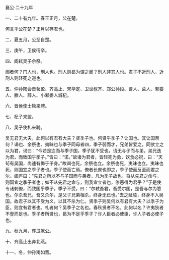 

襄公·二十九年

一、二十有九年。春王正月，公在楚。

何言乎公在楚？正月以存君也。

二、夏五月，公至自楚。

三、庚午，卫侯衎卒。

四、阍弒吴子余祭。

阍者何？门人也，刑人也。刑人则曷为谓之阍？刑人非其人也。君子不近刑人，近刑人则轻死之道也。

五、仲孙羯会晋荀盈、齐高止、宋华定、卫世叔齐、郑公孙段、曹人、莒人、邾娄人、滕人、薛人、小邾娄人城杞。

六、晋侯使士鞅来聘。

七、杞子来盟。

八、吴子使札来聘。

吴无君无大夫，此何以有君有大夫？贤季子也。何贤乎季子？让国也。其让国奈何？谒也、余祭也、夷昧也与季子同母者四，季子弱而才，兄弟皆爱之，同欲立之以为君，谒曰：“今若是迮而与季子国，季子犹不受也，请无与子而与弟，弟兄迭为君，而致国乎季子。”皆曰：“诺。”故诸为君者，皆轻死为勇，饮食必祝，曰：“天茍有吴国，尚速有悔于予身。”故谒也死，余祭也立。余祭也死，夷昧也立。夷昧也死，则国宜之季子者也。季子使而亡焉。僚者长庶也即之，季子使而反至而君之尔。阖庐曰：“先君之所以不与子国而与弟者，凡为季子故也。将从先君之命与，则国宜之季子者也；如不从先君之命与，则我宜立者也，僚恶得为君乎？”于是使专诸剌僚，而致国乎季子。季子不受，曰：“尔弒吾君，吾受尔国，是吾与尔为篡也。尔杀吾兄，吾又杀尔，是父子兄弟相杀，终身无已也。”去之延陵，终身不入吴国。故君子以其不受为义，以其不杀为仁。贤季子则吴何以有君有大夫？以季子为臣，则宜有君者也。札者何？吴季子之名也。春秋贤者不名，此何以名？许夷狄者不壹而足也。季子者所贤也，曷为不足乎季子？许人臣者必使臣，许人子者必使子也。

九、秋九月，葬卫献公。

十、齐高止出奔北燕。

十一、冬，仲孙羯如晋。

